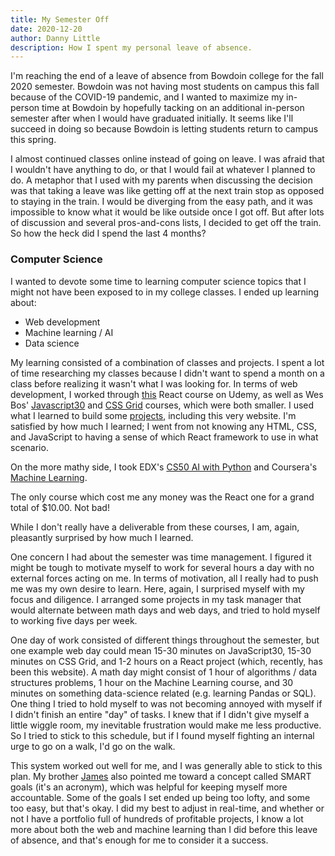 ```yaml
---
title: My Semester Off
date: 2020-12-20
author: Danny Little
description: How I spent my personal leave of absence.
---
```


I'm reaching the end of a leave of absence from Bowdoin college for the fall 2020 semester. Bowdoin was not having most students on campus this fall because of the COVID-19 pandemic, and I wanted to maximize my in-person time at Bowdoin by hopefully tacking on an additional in-person semester after when I would have graduated initially. It seems like I'll succeed in doing so because Bowdoin is letting students return to campus this spring.

I almost continued classes online instead of going on leave. I was afraid that I wouldn't have anything to do, or that I would fail at whatever I planned to do. A metaphor that I used with my parents when discussing the decision was that taking a leave was like getting off at the next train stop as opposed to staying in the train. I would be diverging from the easy path, and it was impossible to know what it would be like outside once I got off. But after lots of discussion and several pros-and-cons lists, I decided to get off the train. So how the heck did I spend the last 4 months?

### Computer Science

I wanted to devote some time to learning computer science topics that I might not have been exposed to in my college classes. I ended up learning about:

- Web development
- Machine learning / AI
- Data science

My learning consisted of a combination of classes and projects. I spent a lot of time researching my classes because I didn't want to spend a month on a class before realizing it wasn't what I was looking for. In terms of web development, I worked through [this](https://www.udemy.com/course/react-redux/) React course on Udemy, as well as Wes Bos' [Javascript30](https://javascript30.com/) and [CSS Grid](https://cssgrid.io/) courses, which were both smaller. I used what I learned to build some [projects](../projects), including this very website. I'm satisfied by how much I learned; I went from not knowing any HTML, CSS, and JavaScript to having a sense of which React framework to use in what scenario.

On the more mathy side, I took EDX's [CS50 AI with Python](https://cs50.harvard.edu/ai/2020/) and Coursera's [Machine Learning](https://www.coursera.org/learn/machine-learning).

<div className='sidebar left'>
  <p>
    The only course which cost me any money was the React one for a grand total
    of $10.00. Not bad!
  </p>
</div>

While I don't really have a deliverable from these courses, I am, again, pleasantly surprised by how much I learned.

One concern I had about the semester was time management. I figured it might be tough to motivate myself to work for several hours a day with no external forces acting on me. In terms of motivation, all I really had to push me was my own desire to learn. Here, again, I surprised myself with my focus and diligence. I arranged some projects in my task manager that would alternate between math days and web days, and tried to hold myself to working five days per week.

One day of work consisted of different things throughout the semester, but one example web day could mean 15-30 minutes on JavaScript30, 15-30 minutes on CSS Grid, and 1-2 hours on a React project (which, recently, has been this website). A math day might consist of 1 hour of algorithms / data structures problems, 1 hour on the Machine Learning course, and 30 minutes on something data-science related (e.g. learning Pandas or SQL). One thing I tried to hold myself to was not becoming annoyed with myself if I didn't finish an entire "day" of tasks. I knew that if I didn't give myself a little wiggle room, my inevitable frustration would make me less productive. So I tried to stick to this schedule, but if I found myself fighting an internal urge to go on a walk, I'd go on the walk.

This system worked out well for me, and I was generally able to stick to this plan. My brother [James](https://jameslittle.me/) also pointed me toward a concept called SMART goals (it's an acronym), which was helpful for keeping myself more accountable. Some of the goals I set ended up being too lofty, and some too easy, but that's okay. I did my best to adjust in real-time, and whether or not I have a portfolio full of hundreds of profitable projects, I know a lot more about both the web and machine learning than I did before this leave of absence, and that's enough for me to consider it a success.
